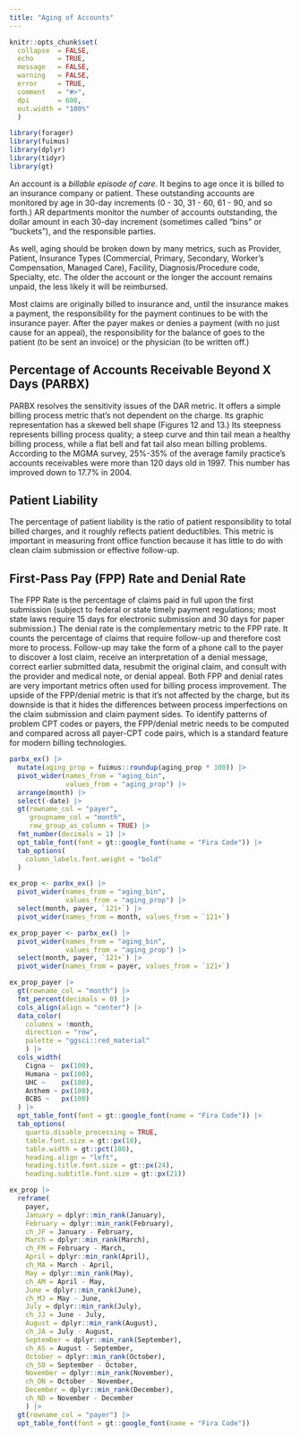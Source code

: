 ```yaml
---
title: "Aging of Accounts"
---
```


```r
knitr::opts_chunk$set(
  collapse  = FALSE,
  echo      = TRUE,
  message   = FALSE, 
  warning   = FALSE,
  error     = TRUE,
  comment   = "#>",
  dpi       = 600, 
  out.width = "100%"
  )

library(forager)
library(fuimus)
library(dplyr)
library(tidyr)
library(gt)
```


An account is a *billable episode of care*. It begins to age once it is billed to an insurance company or patient. These outstanding accounts are monitored by age in 30-day increments (0 - 30, 31 - 60, 61 - 90, and so forth.) AR departments monitor the number of accounts outstanding, the dollar amount in each 30-day increment (sometimes called “bins” or “buckets”), and the responsible parties. 

As well, aging should be broken down by many metrics, such as Provider, Patient, Insurance Types (Commercial, Primary, Secondary, Worker’s Compensation, Managed Care), Facility, Diagnosis/Procedure code, Specialty, etc. The older the account or the longer the account remains unpaid, the less likely it will be reimbursed.

Most claims are originally billed to insurance and, until the insurance makes a payment, the responsibility for the payment continues to be with the insurance payer. After the payer makes or denies a payment (with no just cause for an appeal), the responsibility for the balance of goes to the patient (to be sent an invoice) or the physician (to be written off.)


## Percentage of Accounts Receivable Beyond X Days (PARBX)

PARBX resolves the sensitivity issues of the DAR metric. It offers a simple billing process metric that’s not dependent on the charge. Its graphic representation has a skewed bell shape (Figures 12 and 13.) Its steepness represents billing process quality; a steep curve and thin tail mean a healthy billing process, while a flat bell and fat tail also mean billing problems. According to the MGMA survey, 25%-35% of the average family practice’s accounts receivables were more than 120 days old in 1997. This number has improved down to 17.7% in 2004.

## Patient Liability

The percentage of patient liability is the ratio of patient responsibility to total billed charges, and it roughly reflects patient deductibles. This metric is important in measuring front office function because it has little to do with clean claim submission or effective follow-up.


## First-Pass Pay (FPP) Rate and Denial Rate

The FPP Rate is the percentage of claims paid in full upon the first submission (subject to federal or state timely payment regulations; most state laws require 15 days for electronic submission and 30 days for paper submission.) The denial rate is the complementary metric to the FPP rate. It counts the percentage of claims that require follow-up and therefore cost more to process. Follow-up may take the form of a phone call to the payer to discover a lost claim, receive an interpretation of a denial message, correct earlier submitted data, resubmit the original claim, and consult with the provider and medical note, or denial appeal. Both FPP and denial rates are very important metrics often used for billing process improvement. The upside of the FPP/denial metric is that it’s not affected by the charge, but its downside is that it hides the differences between process imperfections on the claim submission and claim payment sides. To identify patterns of problem CPT codes or payers, the FPP/denial metric needs to be computed and compared across all payer-CPT code pairs, which is a standard feature for modern billing technologies.


```r
parbx_ex() |> 
  mutate(aging_prop = fuimus::roundup(aging_prop * 100)) |> 
  pivot_wider(names_from = "aging_bin", 
              values_from = "aging_prop") |> 
  arrange(month) |> 
  select(-date) |> 
  gt(rowname_col = "payer", 
     groupname_col = "month", 
     row_group_as_column = TRUE) |> 
  fmt_number(decimals = 1) |> 
  opt_table_font(font = gt::google_font(name = "Fira Code")) |> 
  tab_options(
    column_labels.font.weight = "bold"
  )
```


```r
ex_prop <- parbx_ex() |> 
  pivot_wider(names_from = "aging_bin", 
              values_from = "aging_prop") |> 
  select(month, payer, `121+`) |> 
  pivot_wider(names_from = month, values_from = `121+`)

ex_prop_payer <- parbx_ex() |> 
  pivot_wider(names_from = "aging_bin", 
              values_from = "aging_prop") |> 
  select(month, payer, `121+`) |> 
  pivot_wider(names_from = payer, values_from = `121+`)

ex_prop_payer |> 
  gt(rowname_col = "month") |> 
  fmt_percent(decimals = 0) |>
  cols_align(align = "center") |> 
  data_color(
    columns = !month,
    direction = "row",
    palette = "ggsci::red_material"
    ) |> 
  cols_width(
    Cigna ~  px(100),
    Humana ~ px(100),
    UHC ~    px(100),
    Anthem ~ px(100),
    BCBS ~   px(100)
  ) |> 
  opt_table_font(font = gt::google_font(name = "Fira Code")) |> 
  tab_options(
    quarto.disable_processing = TRUE,
    table.font.size = gt::px(18),
    table.width = gt::pct(100),
    heading.align = "left",
    heading.title.font.size = gt::px(24),
    heading.subtitle.font.size = gt::px(21))
```


```r
ex_prop |> 
  reframe(
    payer,
    January = dplyr::min_rank(January),
    February = dplyr::min_rank(February),
    ch_JF = January - February,
    March = dplyr::min_rank(March),
    ch_FM = February - March,
    April = dplyr::min_rank(April),
    ch_MA = March - April,
    May = dplyr::min_rank(May),
    ch_AM = April - May,
    June = dplyr::min_rank(June),
    ch_MJ = May - June,
    July = dplyr::min_rank(July),
    ch_JJ = June - July,
    August = dplyr::min_rank(August),
    ch_JA = July - August,
    September = dplyr::min_rank(September),
    ch_AS = August - September,
    October = dplyr::min_rank(October),
    ch_SO = September - October,
    November = dplyr::min_rank(November),
    ch_ON = October - November,
    December = dplyr::min_rank(December),
    ch_ND = November - December
    ) |> 
  gt(rowname_col = "payer") |> 
  opt_table_font(font = gt::google_font(name = "Fira Code"))
```

